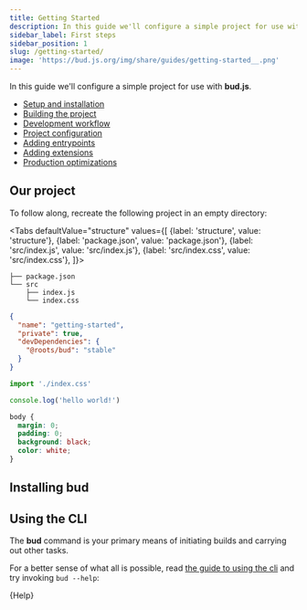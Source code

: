 ```yaml
---
title: Getting Started
description: In this guide we'll configure a simple project for use with bud.js
sidebar_label: First steps
sidebar_position: 1
slug: /getting-started/
image: 'https://bud.js.org/img/share/guides/getting-started__.png'
---
```



In this guide we'll configure a simple project for use with **bud.js**.

- [Setup and installation](/guides/getting-started)
- [Building the project](/guides/getting-started/building)
- [Development workflow](/guides/getting-started/developing)
- [Project configuration](/guides/getting-started/config)
- [Adding entrypoints](/guides/getting-started/entrypoints)
- [Adding extensions](/guides/getting-started/extending)
- [Production optimizations](/guides/getting-started/optimizing)

## Our project

To follow along, recreate the following project in an empty directory:

<Tabs
  defaultValue="structure"
  values={[
    {label: 'structure', value: 'structure'},
    {label: 'package.json', value: 'package.json'},
    {label: 'src/index.js', value: 'src/index.js'},
    {label: 'src/index.css', value: 'src/index.css'},
  ]}>

  <TabItem value="structure">

```shell title='$ tree -I node_modules'
├── package.json
└── src
    ├── index.js
    └── index.css
```

  </TabItem>
  <TabItem value="package.json">

```json title='package.json'
{
  "name": "getting-started",
  "private": true,
  "devDependencies": {
    "@roots/bud": "stable"
  }
}
```

  </TabItem>
  <TabItem value="src/index.js">

```js title='src/index.js'
import './index.css'

console.log('hello world!')
```

  </TabItem>
  <TabItem value="src/index.css">

```css title='src/index.css'
body {
  margin: 0;
  padding: 0;
  background: black;
  color: white;
}
```

  </TabItem>
</Tabs>

## Installing bud

<Installation />

## Using the CLI

The **bud** command is your primary means of initiating builds and carrying out other tasks.

For a better sense of what all is possible, read [the guide to using the cli](/guides/bud-cli/) and try invoking `bud --help`:

<CodeBlock title="$ yarn bud --help">{Help}</CodeBlock>
